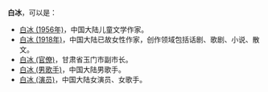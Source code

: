 '''白冰'''，可以是：
* [[白冰_(1956年)|白冰 (1956年)]]，中国大陆儿童文学作家。
* [[白冰_(1918年)|白冰 (1918年)]]，中国大陆已故女性作家，创作领域包括话剧、歌剧、小说、散文。
* [[白冰_(官僚)|白冰 (官僚)]]，甘肃省玉门市副市长。
* [[白冰_(男歌手)|白冰 (男歌手)]]，中国大陆男歌手。
* [[白冰_(演员)|白冰 (演员)]]，中国大陆女演员、女歌手。
{{disambig|Bing冰|Cat=二字白姓人名消歧义}}